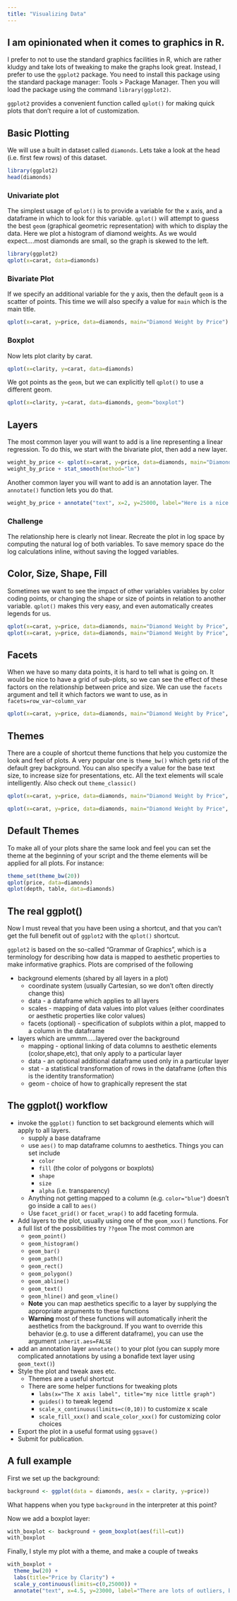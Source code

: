 ```yaml
---
title: "Visualizing Data"
---
```



## I am opinionated when it comes to graphics in R.

I prefer to not to use the standard graphics facilities in R, which are rather kludgy and take lots of tweaking to make the graphs look great.  Instead, I prefer to use the `ggplot2` package.  You need to install this package using the standard package manager: Tools > Package Manager. Then you will load the package using the command `library(ggplot2)`.

`ggplot2` provides a convenient function called `qplot()` for making quick plots that don't require a lot of customization. 

## Basic Plotting

We will use a built in dataset called `diamonds`.  Lets take a look at the head (i.e. first few rows) of this dataset.

```r
library(ggplot2)
head(diamonds)
```


### Univariate plot

The simplest usage of `qplot()` is to provide a variable for the x axis, and a dataframe in which to look for this variable.  `qplot()` will attempt to guess the best `geom` (graphical geometric representation) with which to display the data. Here we plot a histogram of diamond weights. As we would expect....most diamonds are small, so the graph is skewed to the left. 

```r
library(ggplot2)
qplot(x=carat, data=diamonds)
```

### Bivariate Plot

If we specify an additional variable for the y axis, then the default `geom` is a scatter of points. This time we will also specify a value for `main` which is the main title. 

```r
qplot(x=carat, y=price, data=diamonds, main="Diamond Weight by Price")
```

### Boxplot

Now lets plot clarity by carat. 

```r
qplot(x=clarity, y=carat, data=diamonds)
```

We got points as the `geom`, but we can explicitly tell `qplot()` to use a different geom. 

```r
qplot(x=clarity, y=carat, data=diamonds, geom="boxplot")
```

## Layers

The most common layer you will want to add is a line representing a linear regression. To do this, we start with the bivariate plot, then add a new layer. 

```r
weight_by_price <- qplot(x=carat, y=price, data=diamonds, main="Diamond Weight by Price")
weight_by_price + stat_smooth(method="lm")
```

Another common layer you will want to add is an annotation layer.  The `annotate()` function lets you do that.  

```r
weight_by_price + annotate("text", x=2, y=25000, label="Here is a nice annotation, dear reader.")
```

### <span class="mega-octicon octicon-puzzle"></span> Challenge 

The relationship here is clearly not linear.  Recreate the plot in log space by computing the natural log of both variables. To save memory space do the log calculations inline, without saving the logged variables. 

## Color, Size, Shape, Fill

Sometimes we want to see the impact of other variables  variables by color coding points, or changing the shape or size of points in relation to another variable.  `qplot()` makes this very easy, and even automatically creates legends for us.  

```r
qplot(x=carat, y=price, data=diamonds, main="Diamond Weight by Price", color=clarity)
qplot(x=carat, y=price, data=diamonds, main="Diamond Weight by Price", shape=cut)
```

## Facets

When we have so many data points, it is hard to tell what is going on.  It would be nice to have a grid of sub-plots, so we can see the effect of these factors on the relationship between price and size. We can use the `facets` argument and tell it which factors we want to use, as in `facets=row_var~column_var`

```r
qplot(x=carat, y=price, data=diamonds, main="Diamond Weight by Price", facets=cut~clarity)
```

## Themes

There are a couple of shortcut theme functions that help you customize the look and feel of plots.  A very popular one is `theme_bw()` which gets rid of the default grey background. You can also specify a value for the base text size, to increase size for presentations, etc. All the text elements will scale intelligently. Also check out `theme_classic()`

```r

qplot(x=carat, y=price, data=diamonds, main="Diamond Weight by Price", color=clarity)+ theme_bw(20)

qplot(x=carat, y=price, data=diamonds, main="Diamond Weight by Price", color=clarity) + theme_classic(20)

```

## Default Themes

To make all of your plots share the same look and feel you can set the theme at the beginning of your script and the theme elements will be applied for all plots.  For instance:


```r
theme_set(theme_bw(20))
qplot(price, data=diamonds)
qplot(depth, table, data=diamonds)
```

## The real ggplot()

Now I must reveal that you have been using a shortcut, and that you can't get the full benefit out of `ggplot2` with the `qplot()` shortcut.

`ggplot2` is based on the so-called "Grammar of Graphics", which is a terminology for describing how data is mapped to aesthetic properties to make informative graphics. Plots are comprised of the following

* background elements (shared by all layers in a plot)
    * coordinate system (usually Cartesian, so we don't often directly change this)
    * data - a dataframe which applies to all layers
    * scales - mapping of data values into plot values (either coordinates or aesthetic properties like color values)
    * facets (optional) - specification of subplots within a plot, mapped to a column in the dataframe
* layers which are ummm.....layered over the background
    * mapping - optional linking of data columns to aesthetic elements (color,shape,etc), that only apply to a particular layer
    * data - an optional additional dataframe used only in a particular layer
    * stat - a statistical transformation of rows in the dataframe (often this is the identity transformation)
    * geom - choice of how to graphically represent the stat
      
## The ggplot() workflow

*   invoke the `ggplot()` function to set background elements which will apply to all layers.
    * supply a base dataframe
    * use `aes()` to map dataframe columns to aesthetics. Things you can set include
        * `color`
        * `fill` (the color of polygons or boxplots)
        * `shape`
        * `size` 
        * `alpha` (i.e. transparency)
    *   Anything not getting mapped to a column (e.g. `color="blue"`) doesn't go inside a call to `aes()`
    *   Use `facet_grid()` or `facet_wrap()` to add faceting formula. 
*   Add layers to the plot, usually using one of the `geom_xxx()` functions.  For a full list of the possibilities try `??geom` The most common are
    *  `geom_point()`
    *  `geom_histogram()`
    *  `geom_bar()`
    *  `geom_path()`
    *  `geom_rect()`
    *  `geom_polygon()`
    *  `geom_abline()`
    *  `geom_text()`
    *  `geom_hline()` and `geom_vline()`
    *  **Note** you can map aesthetics specific to a layer by supplying the appropriate arguments to these functions
    *  **Warning** most of these functions will automatically inherit the aesthetics from the background.  If you want to override this behavior (e.g. to use a different dataframe), you can use the argument `inherit.aes=FALSE`
*   add an annotation layer `annotate()` to your plot (you can supply more complicated annotations by using a bonafide text layer using `geom_text()`)
*   Style the plot and tweak axes etc.
    * Themes are a useful shortcut 
    * There are some helper functions for tweaking plots
      * `labs(x="The X axis label", title="my nice little graph")`
      * `guides()` to tweak legend
      * `scale_x_continuous(limits=c(0,10))` to customize x scale
      * `scale_fill_xxx()` and `scale_color_xxx()` for customizing color choices    
*   Export the plot in a useful format using `ggsave()`
*   Submit for publication.

## A full example

First we set up the background: 

```r
background <- ggplot(data = diamonds, aes(x = clarity, y=price))
```

<span class="mega-octicon octicon-question"></span> What happens when you type `background` in the interpreter at this point?

Now we add a boxplot layer:

```r
with_boxplot <- background + geom_boxplot(aes(fill=cut))
with_boxplot
```

Finally, I style my plot with a theme, and make a couple of tweaks
```r
with_boxplot + 
  theme_bw(20) + 
  labs(title="Price by Clarity") + 
  scale_y_continuous(limits=c(0,25000)) + 
  annotate("text", x=4.5, y=23000, label="There are lots of outliers, because people feel societal \npressure to pay a lot for engagement rings \n and or get duped by salespeople #speculation", size= 4)
```

